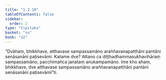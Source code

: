 ```yaml
---
title: "1.3.10"
tableOfContents: false
sidebar:
  order: 2
type: "tipitaka"
basket: "su"
book: "a2"
---
```



<DynamicBreadcrumb />

<Division number="31" book="a2">

<Paragraph number="67" book="a2">
“Dvāhaṃ, bhikkhave, atthavase sampassamāno araññavanapatthāni pantāni senāsanāni paṭisevāmi. Katame dve? Attano ca diṭṭhadhammasukhavihāraṃ sampassamāno, pacchimañca janataṃ anukampamāno. Ime kho ahaṃ, bhikkhave, dve atthavase sampassamāno araññavanapatthāni pantāni senāsanāni paṭisevāmī”ti.
</Paragraph>
</Division>